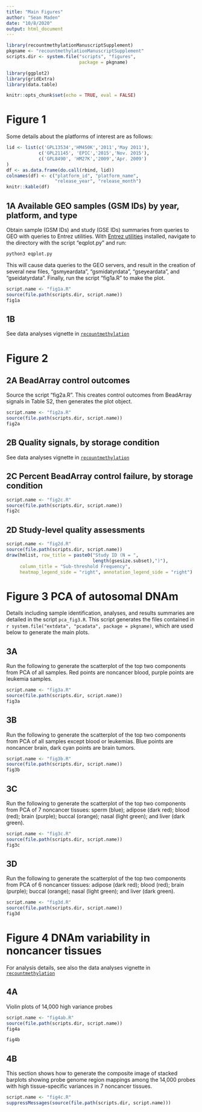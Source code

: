 ```yaml
---
title: "Main Figures"
author: "Sean Maden"
date: "10/8/2020"
output: html_document
---
```


```r
library(recountmethylationManuscriptSupplement)
pkgname <- "recountmethylationManuscriptSupplement"
scripts.dir <- system.file("scripts", "figures", 
                           package = pkgname)

library(ggplot2)
library(gridExtra)
library(data.table)

knitr::opts_chunk$set(echo = TRUE, eval = FALSE)
```

# Figure 1

Some details about the platforms of interest are as follows:

```r
lid <- list(c('GPL13534','HM450K','2011','May 2011'),
            c('GPL21145', 'EPIC','2015','Nov. 2015'),
            c('GPL8490', 'HM27K','2009','Apr. 2009')
)
df <- as.data.frame(do.call(rbind, lid))
colnames(df) <- c("platform_id", "platform_name", 
                  "release_year", "release_month")
knitr::kable(df)
```

## 1A Available GEO samples (GSM IDs) by year, platform, and type

Obtain sample (GSM IDs) and study (GSE IDs) summaries from queries to GEO 
with queries to Entrez utilities. With 
[Entrez utilities](https://www.ncbi.nlm.nih.gov/books/NBK179288/) installed, navigate 
to the directory with the script "eqplot.py" and run:

```
python3 eqplot.py
```

This will cause data queries to the GEO servers, and result in the creation 
of several new files, "gsmyeardata", "gsmidatyrdata", "gseyeardata", and 
"gseidatyrdata". Finally, run the script "fig1a.R" to make the plot.

```r
script.name <- "fig1a.R"
source(file.path(scripts.dir, script.name))
fig1a
```

## 1B

See data analyses vignette in [`recountmethylation`](https://bioconductor.org/packages/devel/bioc/vignettes/recountmethylation/inst/doc/recountmethylation_data_analyses.pdf)

# Figure 2

## 2A BeadArray control outcomes

Source the script "fig2a.R". This creates control outcomes from BeadArray signals
in Table S2, then generates the plot object.

```r
script.name <- "fig2a.R"
source(file.path(scripts.dir, script.name))
fig2a
```

## 2B Quality signals, by storage condition

See data analyses vignette in [`recountmethylation`](https://bioconductor.org/packages/devel/bioc/vignettes/recountmethylation/inst/doc/recountmethylation_data_analyses.pdf)

## 2C Percent BeadArray control failure, by storage condition

```r
script.name <- "fig2c.R"
source(file.path(scripts.dir, script.name))
fig2c
```

## 2D Study-level quality assessments

```r
script.name <- "fig2d.R"
source(file.path(scripts.dir, script.name))
draw(hmlist, row_title = paste0("Study ID (N = ", 
                                length(gsesize.subset),")"), 
     column_title = "Sub-threshold Frequency", 
     heatmap_legend_side = "right", annotation_legend_side = "right")
```

# Figure 3 PCA of autosomal DNAm

Details including sample identification, analyses, and results summaries are detailed in 
the script `pca_fig3.R`. This script generates the files contained in 
`r system.file("extdata", "pcadata", package = pkgname)`, which are used below to 
generate the main plots.

## 3A

Run the following to generate the scatterplot of the top two components from PCA of 
all samples. Red points are noncancer blood, purple points are leukemia samples.

```r
script.name <- "fig3a.R"
source(file.path(scripts.dir, script.name))
fig3a
```

## 3B

Run the following to generate the scatterplot of the top two components from PCA of 
all samples except blood or leukemias. Blue points are noncancer brain, dark cyan points are 
brain tumors.

```r
script.name <- "fig3b.R"
source(file.path(scripts.dir, script.name))
fig3b
```

## 3C

Run the following to generate the scatterplot of the top two components from PCA of 
7 noncancer tissues: sperm (blue); adipose (dark red); blood (red); brain (purple); buccal (orange); nasal (light green); and liver (dark green).

```r
script.name <- "fig3c.R"
source(file.path(scripts.dir, script.name))
fig3c
```

## 3D

Run the following to generate the scatterplot of the top two components from PCA of 
6 noncancer tissues: adipose (dark red); blood (red); brain (purple); buccal (orange); nasal (light green); and liver (dark green).

```r
script.name <- "fig3d.R"
source(file.path(scripts.dir, script.name))
fig3d
```

# Figure 4 DNAm variability in noncancer tissues

For analysis details, see also the data analyses vignette in [`recountmethylation`](https://bioconductor.org/packages/devel/bioc/vignettes/recountmethylation/inst/doc/recountmethylation_data_analyses.pdf) 

## 4A

Violin plots of 14,000 high variance probes

```r
script.name <- "fig4ab.R"
source(file.path(scripts.dir, script.name))
fig4a
```
```r
fig4b
```

## 4B

This section shows how to generate the composite image of
stacked barplots showing probe genome region mappings among the
14,000 probes with high tissue-specific variances in 7 
noncancer tissues.

```r
script.name <- "fig4c.R"
suppressMessages(source(file.path(scripts.dir, script.name)))
```

